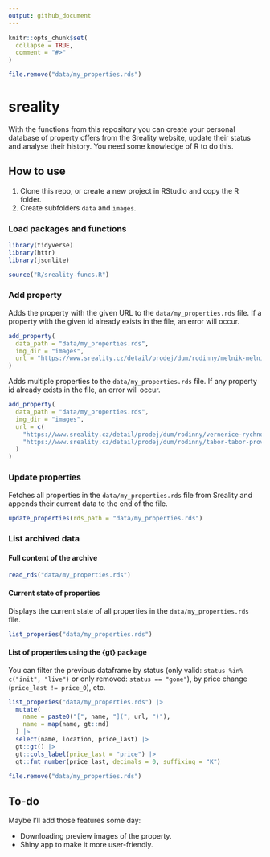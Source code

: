 ```yaml
---
output: github_document
---
```


<!-- README.md is generated from README.Rmd. Please edit that file -->

```r
knitr::opts_chunk$set(
  collapse = TRUE,
  comment = "#>"
)

file.remove("data/my_properties.rds")
```

# sreality

<!-- badges: start -->
<!-- badges: end -->

With the functions from this repository you can create your personal database of property offers from the Sreality website, update their status and analyse their history. You need some knowledge of R to do this.

## How to use

1. Clone this repo, or create a new project in RStudio and copy the R folder.
2. Create subfolders `data` and `images`.

### Load packages and functions

```r
library(tidyverse)
library(httr)
library(jsonlite)

source("R/sreality-funcs.R")
```

### Add property

Adds the property with the given URL to the `data/my_properties.rds` file. If a property with the given id already exists in the file, an error will occur.

```r
add_property(
  data_path = "data/my_properties.rds",
  img_dir = "images",
  url = "https://www.sreality.cz/detail/prodej/dum/rodinny/melnik-melnik-namesti-miru/3960968780"
)
```

Adds multiple properties to the `data/my_properties.rds` file. If any property id already exists in the file, an error will occur.

```r
add_property(
  data_path = "data/my_properties.rds",
  img_dir = "images",
  url = c(
    "https://www.sreality.cz/detail/prodej/dum/rodinny/vernerice-rychnov-/2752723036",
    "https://www.sreality.cz/detail/prodej/dum/rodinny/tabor-tabor-provaznicka/3936430428"
  )
)
```

### Update properties

Fetches all properties in the `data/my_properties.rds` file from Sreality and appends their current data to the end of the file.

```r
update_properties(rds_path = "data/my_properties.rds")
```

### List archived data

#### Full content of the archive

```r
read_rds("data/my_properties.rds")
```

#### Current state of properties

Displays the current state of all properties in the `data/my_properties.rds` file.

```r
list_properies("data/my_properties.rds")
```

#### List of properties using the {gt} package

You can filter the previous dataframe by status (only valid: `status %in% c("init", "live")` or only removed: `status == "gone"`), by price change (`price_last != price_0`), etc.

```r
list_properies("data/my_properties.rds") |> 
  mutate(
    name = paste0("[", name, "](", url, ")"),
    name = map(name, gt::md)
  ) |> 
  select(name, location, price_last) |> 
  gt::gt() |> 
  gt::cols_label(price_last = "price") |> 
  gt::fmt_number(price_last, decimals = 0, suffixing = "K")
```

```r
file.remove("data/my_properties.rds")
```


## To-do

Maybe I'll add those features some day:

- Downloading preview images of the property.
- Shiny app to make it more user-friendly.
